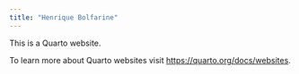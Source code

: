 ```yaml
---
title: "Henrique Bolfarine"
---
```


This is a Quarto website.

To learn more about Quarto websites visit <https://quarto.org/docs/websites>.

